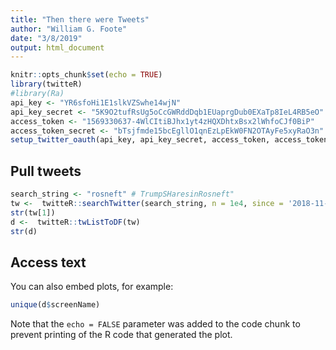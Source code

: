 ---
title: "Then there were Tweets"
author: "William G. Foote"
date: "3/8/2019"
output: html_document
---

```{r setup, include=FALSE}
knitr::opts_chunk$set(echo = TRUE)
library(twitteR)
#library(Ra)
api_key <- "YR6sfoHi1E1slkVZSwhe14wjN"
api_key_secret <- "5K9O2tufRsUg5oCcGWRddDqb1EUaprgDub0EXaTp8IeL4RB5eO"
access_token <- "1569330637-4WlCItiBJhx1yt4zHQXDhtxBsx2lWhfoCJf0BiP"
access_token_secret <- "bTsjfmde15bcEgllO1qnEzLpEkW0FN2OTAyFe5xyRaO3n"
setup_twitter_oauth(api_key, api_key_secret, access_token, access_token_secret)
```

## Pull tweets

```{r gettweets}
search_string <- "rosneft" # TrumpSHaresinRosneft"
tw <-  twitteR::searchTwitter(search_string, n = 1e4, since = '2018-11-08', retryOnRateLimit = 1e3)
str(tw[1])
d <-  twitteR::twListToDF(tw)
str(d)
```

## Access text

You can also embed plots, for example:

```{r pressure, echo=FALSE}
unique(d$screenName)
```

Note that the `echo = FALSE` parameter was added to the code chunk to prevent printing of the R code that generated the plot.
